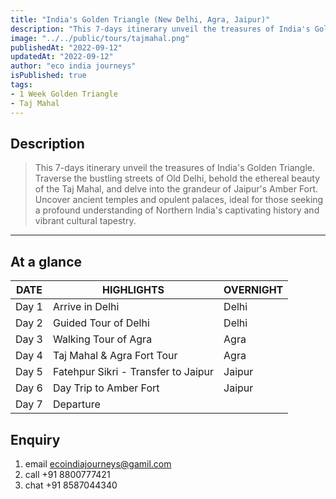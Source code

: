 ```yaml
---
title: "India's Golden Triangle (New Delhi, Agra, Jaipur)"
description: "This 7-days itinerary unveil the treasures of India's Golden Triangle. Traverse the bustling streets of Old Delhi, behold the ethereal beauty of the Taj Mahal, and delve into the grandeur of Jaipur's Amber Fort. Uncover ancient temples and opulent palaces, ideal for those seeking a profound understanding of Northern India's captivating history and vibrant cultural tapestry." 
image: "../../public/tours/tajmahal.png"
publishedAt: "2022-09-12"
updatedAt: "2022-09-12"
author: "eco india journeys"
isPublished: true
tags:
- 1 Week Golden Triangle
- Taj Mahal
---
```



## Description

> This 7-days itinerary unveil the treasures of India's Golden Triangle. Traverse the bustling streets of Old Delhi, behold the ethereal beauty of the Taj Mahal, and delve into the grandeur of Jaipur's Amber Fort. Uncover ancient temples and opulent palaces, ideal for those seeking a profound understanding of Northern India's captivating history and vibrant cultural tapestry.
---

## At a glance

| DATE   | HIGHLIGHTS                                                   | OVERNIGHT                                             |
| -------|-----------------------------------------------------------|-----------------------------------------------------------|
| Day 1  | Arrive in Delhi                          | Delhi  |
| Day 2  | Guided Tour of Delhi   |  Delhi |
| Day 3  | Walking Tour of Agra  | Agra  |
| Day 4  | Taj Mahal & Agra Fort Tour | Agra |
| Day 5  | Fatehpur Sikri - Transfer to Jaipur | Jaipur |
| Day 6  | Day Trip to Amber Fort | Jaipur |
| Day 7  | Departure   | 

## Enquiry
1.  email ecoindiajourneys@gamil.com
2.  call +91 8800777421
3.  chat +91 8587044340

